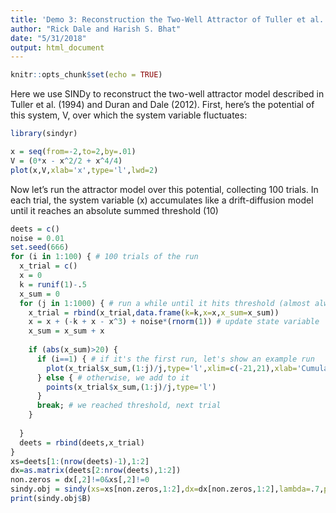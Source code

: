 ```yaml
---
title: 'Demo 3: Reconstruction the Two-Well Attractor of Tuller et al. (1994)'
author: "Rick Dale and Harish S. Bhat"
date: "5/31/2018"
output: html_document
---
```


```r
knitr::opts_chunk$set(echo = TRUE)
```

Here we use SINDy to reconstruct the two-well attractor model described in Tuller et al. (1994) and Duran and Dale (2012). First, here's the potential of this system, V, over which the system variable fluctuates:

```r

library(sindyr)

x = seq(from=-2,to=2,by=.01)
V = (0*x - x^2/2 + x^4/4)
plot(x,V,xlab='x',type='l',lwd=2)

```

Now let's run the attractor model over this potential, collecting 100 trials. In each trial, the system variable (x) accumulates like a drift-diffusion model until it reaches an absolute summed threshold (10)

```r

deets = c()
noise = 0.01
set.seed(666)
for (i in 1:100) { # 100 trials of the run
  x_trial = c()
  x = 0
  k = runif(1)-.5
  x_sum = 0
  for (j in 1:1000) { # run a while until it hits threshold (almost always much shorter of course)
    x_trial = rbind(x_trial,data.frame(k=k,x=x,x_sum=x_sum))
    x = x + (-k + x - x^3) + noise*(rnorm(1)) # update state variable
    x_sum = x_sum + x
    
    if (abs(x_sum)>20) { 
      if (i==1) { # if it's the first run, let's show an example run
        plot(x_trial$x_sum,(1:j)/j,type='l',xlim=c(-21,21),xlab='Cumulative x',ylab='Iteration (max scaled)')
      } else { # otherwise, we add to it
        points(x_trial$x_sum,(1:j)/j,type='l')
      }
      break; # we reached threshold, next trial
    }
    
  }
  deets = rbind(deets,x_trial)
}
xs=deets[1:(nrow(deets)-1),1:2]
dx=as.matrix(deets[2:nrow(deets),1:2])
non.zeros = dx[,2]!=0&xs[,2]!=0
sindy.obj = sindy(xs=xs[non.zeros,1:2],dx=dx[non.zeros,1:2],lambda=.7,plot.eq.graph=T);
print(sindy.obj$B)

```





